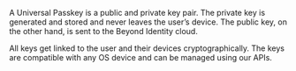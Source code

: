 A Universal Passkey is a public and private key pair. The private key is generated and stored and never leaves the user’s device. The public key, on the other hand, is sent to the Beyond Identity cloud. 

All keys get linked to the user and their devices cryptographically. The keys are compatible with any OS device and can be managed using our APIs.


